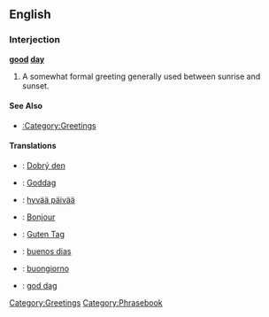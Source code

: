 ==English==

===Interjection===
'''[[good]] [[day]]'''

# A somewhat formal greeting generally used between sunrise and sunset.

====See Also====
*[[:Category:Greetings]]

====Translations====
* {{cs}}: [[Dobrý den]]
* {{da}}: [[Goddag]]
* {{fi}}: [[hyvää päivää]]
* {{fr}}: [[Bonjour]]
* {{de}}: [[Guten Tag]]
* {{es}}: [[buenos dias]]
* {{it}}: [[buongiorno]]
*{{sv}}: [[god dag]]

[[Category:Greetings]]
[[Category:Phrasebook]]